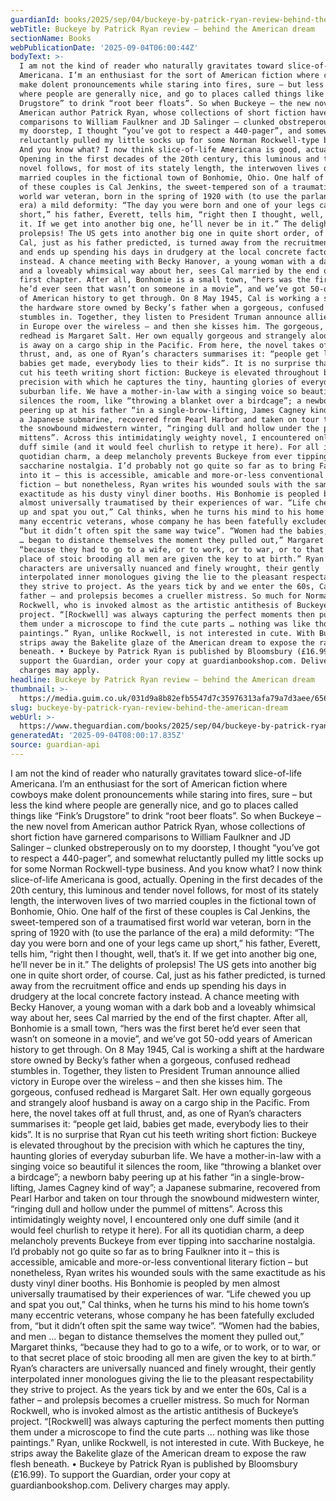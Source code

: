 ```yaml
---
guardianId: books/2025/sep/04/buckeye-by-patrick-ryan-review-behind-the-american-dream
webTitle: Buckeye by Patrick Ryan review – behind the American dream
sectionName: Books
webPublicationDate: '2025-09-04T06:00:44Z'
bodyText: >-
  I am not the kind of reader who naturally gravitates toward slice-of-life
  Americana. I’m an enthusiast for the sort of American fiction where cowboys
  make dolent pronouncements while staring into fires, sure – but less the kind
  where people are generally nice, and go to places called things like “Fink’s
  Drugstore” to drink “root beer floats”. So when Buckeye – the new novel from
  American author Patrick Ryan, whose collections of short fiction have garnered
  comparisons to William Faulkner and JD Salinger – clunked obstreperously on to
  my doorstep, I thought “you’ve got to respect a 440-pager”, and somewhat
  reluctantly pulled my little socks up for some Norman Rockwell-type business.
  And you know what? I now think slice-of-life Americana is good, actually.
  Opening in the first decades of the 20th century, this luminous and tender
  novel follows, for most of its stately length, the interwoven lives of two
  married couples in the fictional town of Bonhomie, Ohio. One half of the first
  of these couples is Cal Jenkins, the sweet-tempered son of a traumatised first
  world war veteran, born in the spring of 1920 with (to use the parlance of the
  era) a mild deformity: “The day you were born and one of your legs came up
  short,” his father, Everett, tells him, “right then I thought, well, that’s
  it. If we get into another big one, he’ll never be in it.” The delights of
  prolepsis! The US gets into another big one in quite short order, of course.
  Cal, just as his father predicted, is turned away from the recruitment office
  and ends up spending his days in drudgery at the local concrete factory
  instead. A chance meeting with Becky Hanover, a young woman with a dark bob
  and a loveably whimsical way about her, sees Cal married by the end of the
  first chapter. After all, Bonhomie is a small town, “hers was the first beret
  he’d ever seen that wasn’t on someone in a movie”, and we’ve got 50-odd years
  of American history to get through. On 8 May 1945, Cal is working a shift at
  the hardware store owned by Becky’s father when a gorgeous, confused redhead
  stumbles in. Together, they listen to President Truman announce allied victory
  in Europe over the wireless – and then she kisses him. The gorgeous, confused
  redhead is Margaret Salt. Her own equally gorgeous and strangely aloof husband
  is away on a cargo ship in the Pacific. From here, the novel takes off at full
  thrust, and, as one of Ryan’s characters summarises it: “people get laid,
  babies get made, everybody lies to their kids”. It is no surprise that Ryan
  cut his teeth writing short fiction: Buckeye is elevated throughout by the
  precision with which he captures the tiny, haunting glories of everyday
  suburban life. We have a mother-in-law with a singing voice so beautiful it
  silences the room, like “throwing a blanket over a birdcage”; a newborn baby
  peering up at his father “in a single-brow-lifting, James Cagney kind of way”;
  a Japanese submarine, recovered from Pearl Harbor and taken on tour through
  the snowbound midwestern winter, “ringing dull and hollow under the pummel of
  mittens”. Across this intimidatingly weighty novel, I encountered only one
  duff simile (and it would feel churlish to retype it here). For all its
  quotidian charm, a deep melancholy prevents Buckeye from ever tipping into
  saccharine nostalgia. I’d probably not go quite so far as to bring Faulkner
  into it – this is accessible, amicable and more-or-less conventional literary
  fiction – but nonetheless, Ryan writes his wounded souls with the same
  exactitude as his dusty vinyl diner booths. His Bonhomie is peopled by men
  almost universally traumatised by their experiences of war. “Life chewed you
  up and spat you out,” Cal thinks, when he turns his mind to his home town’s
  many eccentric veterans, whose company he has been fatefully excluded from,
  “but it didn’t often spit the same way twice”. “Women had the babies, and men
  … began to distance themselves the moment they pulled out,” Margaret thinks,
  “because they had to go to a wife, or to work, or to war, or to that secret
  place of stoic brooding all men are given the key to at birth.” Ryan’s
  characters are universally nuanced and finely wrought, their gently
  interpolated inner monologues giving the lie to the pleasant respectability
  they strive to project. As the years tick by and we enter the 60s, Cal is a
  father – and prolepsis becomes a crueller mistress. So much for Norman
  Rockwell, who is invoked almost as the artistic antithesis of Buckeye’s
  project. “[Rockwell] was always capturing the perfect moments then putting
  them under a microscope to find the cute parts … nothing was like those
  paintings.” Ryan, unlike Rockwell, is not interested in cute. With Buckeye, he
  strips away the Bakelite glaze of the American dream to expose the raw flesh
  beneath. • Buckeye by Patrick Ryan is published by Bloomsbury (£16.99). To
  support the Guardian, order your copy at guardianbookshop.com. Delivery
  charges may apply.
headline: Buckeye by Patrick Ryan review – behind the American dream
thumbnail: >-
  https://media.guim.co.uk/031d9a8b82efb5547d7c35976313afa79a7d3aee/656_28_2877_2302/500.jpg
slug: buckeye-by-patrick-ryan-review-behind-the-american-dream
webUrl: >-
  https://www.theguardian.com/books/2025/sep/04/buckeye-by-patrick-ryan-review-behind-the-american-dream
generatedAt: '2025-09-04T08:00:17.835Z'
source: guardian-api
---
```

I am not the kind of reader who naturally gravitates toward slice-of-life Americana. I’m an enthusiast for the sort of American fiction where cowboys make dolent pronouncements while staring into fires, sure – but less the kind where people are generally nice, and go to places called things like “Fink’s Drugstore” to drink “root beer floats”. So when Buckeye – the new novel from American author Patrick Ryan, whose collections of short fiction have garnered comparisons to William Faulkner and JD Salinger – clunked obstreperously on to my doorstep, I thought “you’ve got to respect a 440-pager”, and somewhat reluctantly pulled my little socks up for some Norman Rockwell-type business. And you know what? I now think slice-of-life Americana is good, actually. Opening in the first decades of the 20th century, this luminous and tender novel follows, for most of its stately length, the interwoven lives of two married couples in the fictional town of Bonhomie, Ohio. One half of the first of these couples is Cal Jenkins, the sweet-tempered son of a traumatised first world war veteran, born in the spring of 1920 with (to use the parlance of the era) a mild deformity: “The day you were born and one of your legs came up short,” his father, Everett, tells him, “right then I thought, well, that’s it. If we get into another big one, he’ll never be in it.” The delights of prolepsis! The US gets into another big one in quite short order, of course. Cal, just as his father predicted, is turned away from the recruitment office and ends up spending his days in drudgery at the local concrete factory instead. A chance meeting with Becky Hanover, a young woman with a dark bob and a loveably whimsical way about her, sees Cal married by the end of the first chapter. After all, Bonhomie is a small town, “hers was the first beret he’d ever seen that wasn’t on someone in a movie”, and we’ve got 50-odd years of American history to get through. On 8 May 1945, Cal is working a shift at the hardware store owned by Becky’s father when a gorgeous, confused redhead stumbles in. Together, they listen to President Truman announce allied victory in Europe over the wireless – and then she kisses him. The gorgeous, confused redhead is Margaret Salt. Her own equally gorgeous and strangely aloof husband is away on a cargo ship in the Pacific. From here, the novel takes off at full thrust, and, as one of Ryan’s characters summarises it: “people get laid, babies get made, everybody lies to their kids”. It is no surprise that Ryan cut his teeth writing short fiction: Buckeye is elevated throughout by the precision with which he captures the tiny, haunting glories of everyday suburban life. We have a mother-in-law with a singing voice so beautiful it silences the room, like “throwing a blanket over a birdcage”; a newborn baby peering up at his father “in a single-brow-lifting, James Cagney kind of way”; a Japanese submarine, recovered from Pearl Harbor and taken on tour through the snowbound midwestern winter, “ringing dull and hollow under the pummel of mittens”. Across this intimidatingly weighty novel, I encountered only one duff simile (and it would feel churlish to retype it here). For all its quotidian charm, a deep melancholy prevents Buckeye from ever tipping into saccharine nostalgia. I’d probably not go quite so far as to bring Faulkner into it – this is accessible, amicable and more-or-less conventional literary fiction – but nonetheless, Ryan writes his wounded souls with the same exactitude as his dusty vinyl diner booths. His Bonhomie is peopled by men almost universally traumatised by their experiences of war. “Life chewed you up and spat you out,” Cal thinks, when he turns his mind to his home town’s many eccentric veterans, whose company he has been fatefully excluded from, “but it didn’t often spit the same way twice”. “Women had the babies, and men … began to distance themselves the moment they pulled out,” Margaret thinks, “because they had to go to a wife, or to work, or to war, or to that secret place of stoic brooding all men are given the key to at birth.” Ryan’s characters are universally nuanced and finely wrought, their gently interpolated inner monologues giving the lie to the pleasant respectability they strive to project. As the years tick by and we enter the 60s, Cal is a father – and prolepsis becomes a crueller mistress. So much for Norman Rockwell, who is invoked almost as the artistic antithesis of Buckeye’s project. “[Rockwell] was always capturing the perfect moments then putting them under a microscope to find the cute parts … nothing was like those paintings.” Ryan, unlike Rockwell, is not interested in cute. With Buckeye, he strips away the Bakelite glaze of the American dream to expose the raw flesh beneath. • Buckeye by Patrick Ryan is published by Bloomsbury (£16.99). To support the Guardian, order your copy at guardianbookshop.com. Delivery charges may apply.
